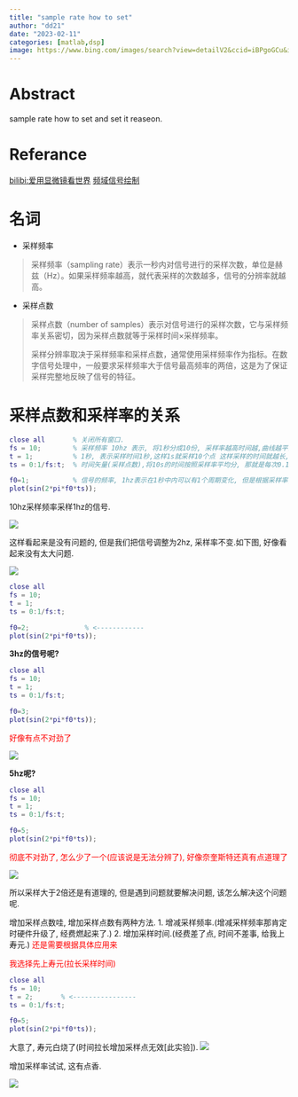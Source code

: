 ```yaml
---
title: "sample rate how to set" 
author: "dd21"
date: "2023-02-11" 
categories: [matlab,dsp]
image: https://www.bing.com/images/search?view=detailV2&ccid=iBPgoGCu&id=91BEA2D42A2ECBFFA1172BD17D385D7928429D71&thid=OIP.iBPgoGCuGg3uvQdwWMT3wQHaDd&mediaurl=https%3a%2f%2fpic4.zhimg.com%2fv2-5c7beb43ec0e932bb90bc3992c472197_1440w.jpg%3fsource%3d172ae18b&exph=418&expw=896&q=%e6%95%b0%e5%ad%97%e4%bf%a1%e5%8f%b7%e5%a4%84%e7%90%86&simid=608003954649140442&FORM=IRPRST&ck=0D06B51B3E06C625AA12C7D019A751E1&selectedIndex=3
---
```



# Abstract

sample rate how to set and set it reaseon.  

# Referance

[bilibi:爱用显微镜看世界](https://space.bilibili.com/481081325/video?tid=0&page=2&keyword=&order=pubdate)
[频域信号绘制](https://www.bilibili.com/video/BV1MS4y1B79R?t=3.4)



# 名词
 - 采样频率

> 采样频率（sampling rate）表示一秒内对信号进行的采样次数，单位是赫兹（Hz）。如果采样频率越高，就代表采样的次数越多，信号的分辨率就越高。

 - 采样点数

> 采样点数（number of samples）表示对信号进行的采样次数，它与采样频率关系密切，因为采样点数就等于采样时间×采样频率。
>
> 采样分辨率取决于采样频率和采样点数，通常使用采样频率作为指标。在数字信号处理中，一般要求采样频率大于信号最高频率的两倍，这是为了保证采样完整地反映了信号的特征。



# 采样点数和采样率的关系

```matlab
close all       % 关闭所有窗口.
fs = 10;        % 采样频率 10hz 表示, 将1秒分成10份, 采样率越高时间越,曲线越平滑[这里10个点, 不知道为什么会多一个]
t = 1;          % 1秒, 表示采样时间1秒,这样1s就采样10个点 这样采样的时间就越长,信号的周期也越多
ts = 0:1/fs:t;  % 时间矢量(采样点数),将10s的时间按照采样率平均分, 那就是每次0.1时间步进.

f0=1;           % 信号的频率, 1hz表示在1秒中内可以有1个周期变化, 但是根据采样率,所能分辨的频率和采样率有关,如果采样率没有
plot(sin(2*pi*f0*ts));
```
10hz采样频率采样1hz的信号.


![](https://raw.githubusercontent.com/fly-t/images/main/blog/index-2023-02-11-14-18-43.png)

这样看起来是没有问题的, 但是我们把信号调整为2hz, 采样率不变.如下图, 好像看起来没有太大问题.

![](https://raw.githubusercontent.com/fly-t/images/main/blog/index-2023-02-11-14-34-46.png)

``` matlab
close all    
fs = 10;
t = 1;       
ts = 0:1/fs:t;

f0=2;              % <------------          
plot(sin(2*pi*f0*ts));
```

**3hz的信号呢?**
``` matlab
close all  
fs = 10;
t = 1;       
ts = 0:1/fs:t;

f0=3;           
plot(sin(2*pi*f0*ts));
```
<font color='red'> 好像有点不对劲了 </font>

![](https://raw.githubusercontent.com/fly-t/images/main/blog/index-2023-02-11-14-37-03.png)


**5hz呢?**
``` matlab
close all  
fs = 10;
t = 1;       
ts = 0:1/fs:t;

f0=5;           
plot(sin(2*pi*f0*ts));
```
<font color='red'>彻底不对劲了, 怎么少了一个(应该说是无法分辨了), 好像奈奎斯特还真有点道理了 </font>

![](https://raw.githubusercontent.com/fly-t/images/main/blog/index-2023-02-11-14-41-09.png)

所以采样大于2倍还是有道理的, 但是遇到问题就要解决问题, 该怎么解决这个问题呢.

增加采样点数哇, 增加采样点数有两种方法.
1. 增减采样频率.(增减采样频率那肯定时硬件升级了, 经费燃起来了.)
2. 增加采样时间.(经费差了点, 时间不差事, 给我上寿元.)<font color='red'> 还是需要根据具体应用来</font>

<font color='red'> 我选择先上寿元(拉长采样时间)</font>

``` matlab
close all  
fs = 10;
t = 2;       % <----------------
ts = 0:1/fs:t;

f0=5;           
plot(sin(2*pi*f0*ts));
```
大意了, 寿元白烧了(时间拉长增加采样点无效[此实验]).
![](https://raw.githubusercontent.com/fly-t/images/main/blog/index-2023-02-11-14-56-03.png)

增加采样率试试, 这有点香.

![](https://raw.githubusercontent.com/fly-t/images/main/blog/index-2023-02-11-15-00-12.png)

